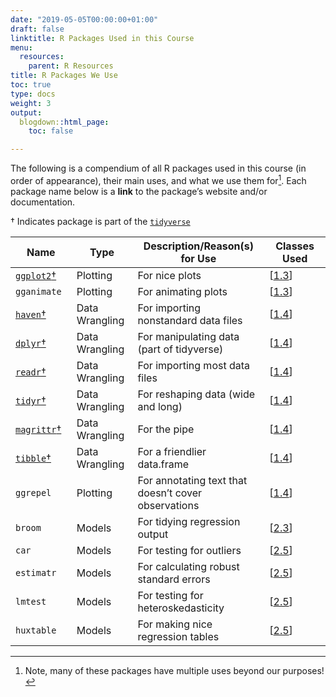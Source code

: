 ```yaml
---
date: "2019-05-05T00:00:00+01:00"
draft: false
linktitle: R Packages Used in this Course
menu:
  resources:
    parent: R Resources
title: R Packages We Use
toc: true
type: docs
weight: 3
output:
  blogdown::html_page:
    toc: false

---
```


The following is a compendium of all R packages used in this course (in order of appearance), their main uses, and what we use them for^[Note, many of these packages have multiple uses beyond our purposes!]. Each package name below is a **link** to the package's website and/or documentation.

† Indicates package is part of the [`tidyverse`](https://tidyverse.org)

| Name | Type | Description/Reason(s) for Use | Classes Used |
|------|------|-------------|------|
| [`ggplot2`†](https://ggplot2.tidyverse.org/) | Plotting | For nice plots | [[1.3](/content/1.3-content)] |
| `gganimate` | Plotting | For animating plots | [[1.3](/content/1.3-content)] |
| [`haven`†](https://haven.tidyverse.org/) | Data Wrangling | For importing nonstandard data files | [[1.4](/content/1.4-content)] |
| [`dplyr`†](https://dplyr.tidyverse.org/) | Data Wrangling | For manipulating data (part of tidyverse) | [[1.4](/content/1.4-content)] |
| [`readr`†](https://readr.tidyverse.org/) | Data Wrangling | For importing most data files | [[1.4](/content/1.4-content)] | 
| [`tidyr`†](https://tidyr.tidyverse.org/) | Data Wrangling | For reshaping data (wide and long) | [[1.4](/content/1.4-content)] |
| [`magrittr`†](https://magrittr.tidyverse.org/) | Data Wrangling | For the pipe | [[1.4](/content/1.4-content)] |
| [`tibble`†](https://tibble.tidyverse.org/) | Data Wrangling | For a friendlier data.frame | [[1.4](/content/1.4-content)] | 
| `ggrepel` | Plotting | For annotating text that doesn't cover observations | [[1.4](/content/2.5-content)] |
| `broom` | Models | For tidying regression output | [[2.3](/content/2.3-content)] |
| `car` | Models | For testing for outliers | [[2.5](/content/2.5-content)] |
| `estimatr` | Models | For calculating robust standard errors | [[2.5](/content/2.5-content)] |
| `lmtest` | Models | For testing for heteroskedasticity | [[2.5](/content/2.5-content)] |
| `huxtable` | Models | For making nice regression tables | [[2.5](/content/2.5-content)] |

